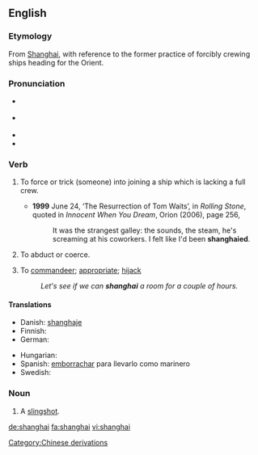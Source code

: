 {{was wotd|2008|April|23}}
{{also|Shanghai}}
==English==

===Etymology===
From [[w:Shanghai|Shanghai]], with reference to the former practice of forcibly crewing ships heading for the Orient.

===Pronunciation===
* {{a|UK}} {{IPA|/ˌʃaŋˈhaɪ/}}
* {{a|US}} {{IPA|/ˈʃeɪŋ.haɪ/|/ˌʃeɪŋˈhaɪ/}}
* {{audio|en-us-shanghai.ogg|Audio (US)}}
* {{rhymes|aɪ}}

===Verb===
{{en-verb}}

# {{transitive}} To force or trick (someone) into joining a ship which is lacking a full crew.
#* '''1999''' June 24, ‘The Resurrection of Tom Waits’, in ''Rolling Stone'', quoted in ''Innocent When You Dream'', Orion (2006), page 256,
#*: It was the strangest galley: the sounds, the steam, he's screaming at his coworkers.  I felt like I'd been '''shanghaied'''.
# {{transitive}} To abduct or coerce.
# {{transitive}} To [[commandeer]]; [[appropriate]]; [[hijack]]
#: ''Let's see if we can '''shanghai''' a room for a couple of hours.''

====Translations====
{{trans-top|to force or trick into joining a ship}}
* Danish: [[shanghaje]]
* Finnish: {{t|fi|shanghaijata}}
* German: {{t+|de|schanghaien}}
{{trans-mid}}
* Hungarian: {{t+|hu|elrabol}}
* Spanish: [[emborrachar]] para llevarlo como marinero
* Swedish: {{t|sv|sjanghaja}}
{{trans-bottom}}

===Noun===
{{en-noun}}

# {{dated}} A [[slingshot]].

[[Category:Chinese derivations]]

[[de:shanghai]]
[[fa:shanghai]]
[[vi:shanghai]]